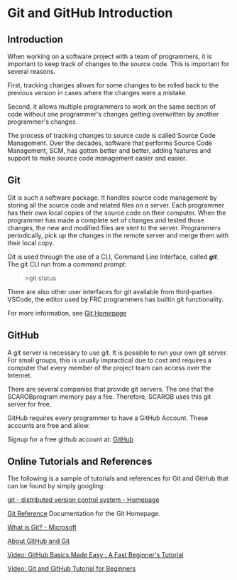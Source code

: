 # Git and GitHub Introduction

## Introduction

When working on a software project with a team of programmers, it is important
to keep track of changes to the source code.  This is important for several
reasons.

First, tracking changes allows for some changes to be rolled back to the 
previous version in cases where the changes were a mistake.  

Second, it allows multiple programmers to work on the same section of code
without one programmer's changes getting overwritten by another programmer's
changes.

The process of tracking changes to source code is called Source Code Management.
Over the decades, software that performs Source Code Management, SCM, has
gotten better and better, adding features and support to make source code
management easier and easier.

## Git

Git is such a software package.  It handles source code management by storing
all the source code and related files on a server.  Each programmer
has their own local copies of the source code on their computer.  When the
programmer has made a complete set of changes and tested those changes, 
the new and modified files are sent to the server.  Programmers
periodically, pick up the changes in the remote server and merge them
with their local copy.

Git is used through the use of a CLI, Command Line Interface, called 
***git***.  The git CLI run from a command prompt:

> \>git status

There are also other user interfaces for git available from third-parties.
VSCode, the editor used by FRC programmers has builtin git functionality.

For more information, see [Git Homepage](https://git-scm.com "git Home Page")

## GitHub

A git server is necessary to use git.  It is possible to run your own git server.
For small groups, this is usually impractical due to cost and requires a computer
that every member of the project team can access over the Internet.

There are several companies that provide git servers. The one that the SCAROBprogram memory
pay a fee.  Therefore, SCAROB uses this git server for free.

GitHub requires every programmer to have a GitHub Account.  These accounts are
free and allow.

Signup for a free github account at: [GitHub](https://github.com/ "GitHub")


## Online Tutorials and References 

The following is a sample of tutorials and references for Git and GitHub
that can be found by simply googling:

[git - distributed version control system - Homepage](https://git-scm.com/ "GIT Hompage")

[ Git Reference](https://git-scm.com/docs "git SCM Reference") 
Documentation for the Git Homepage.

[What is Git? - Microsoft](https://learn.microsoft.com/en-us/devops/develop/git/what-is-git "What is Git?")

[About GitHub and Git](https://docs.github.com/en/get-started/start-your-journey/about-github-and-git "About GitHub and Git")

[Video: GitHub Basics Made Easy : A Fast Beginner's Tutorial]( https://www.youtube.com/watch?v=Oaj3RBIoGFc  "GitHub Basics Made Easy : A Fast Beginner's Tutorial")

[Video: Git and GitHub Tutorial for Beginners](https://www.youtube.com/watch?v=tRZGeaHPoaw "Git and GitHub Tutorial for Beginners")

